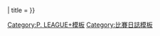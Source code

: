 {{Game log start
| style = {{#if:{{{bgcolor|}}}|background-color: {{{bgcolor}}}; color: {{{color}}}|{{Basketball color cell|{{{team}}}}}}} 
| title = {{{1}}}
}}<noinclude>
{{end}}
[[Category:P. LEAGUE+模板]]
[[Category:比賽日誌模板]]
{{documentation}}
</noinclude>